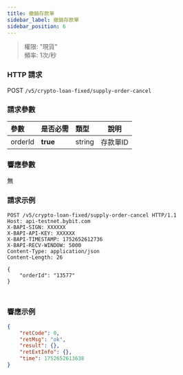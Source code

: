 ```yaml
---
title: 撤銷存款單
sidebar_label: 撤銷存款單
sidebar_position: 6
---
```

> 權限: "現貨"<br/>
> 頻率: 1次/秒

### HTTP 請求
POST `/v5/crypto-loan-fixed/supply-order-cancel`

### 請求參數
| 參數 | 是否必需 | 類型 | 說明|
|:----- |:-------|:-----|------ |
|orderId |**true** |string |存款單ID|

### 響應參數
無

### 請求示例

<Tabs groupId="programming-languages">
<TabItem value="http" label="HTTP">

```http
POST /v5/crypto-loan-fixed/supply-order-cancel HTTP/1.1
Host: api-testnet.bybit.com
X-BAPI-SIGN: XXXXXX
X-BAPI-API-KEY: XXXXXX
X-BAPI-TIMESTAMP: 1752652612736
X-BAPI-RECV-WINDOW: 5000
Content-Type: application/json
Content-Length: 26

{
    "orderId": "13577"
}
```

</TabItem>
<TabItem value="python" label="Python">

```python

```

</TabItem>

<TabItem value="Node" label="Node.js">

```n4js

```

</TabItem>
</Tabs>

### 響應示例

```json
{
    "retCode": 0,
    "retMsg": "ok",
    "result": {},
    "retExtInfo": {},
    "time": 1752652613638
}
```
